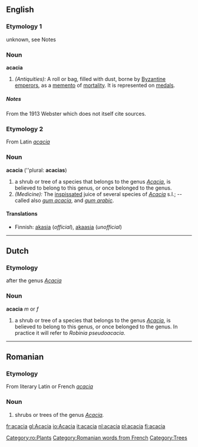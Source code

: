 ==English==
===Etymology 1===
unknown, see Notes
===Noun===
'''acacia'''
#''(Antiquities):'' A roll or bag, filled with dust, borne by [[Byzantine]] [[emperor]]s, as a [[memento]] of [[mortality]]. It is represented on [[medal]]s.
=====Notes=====
From the 1913 Webster which does not itself cite sources.

===Etymology 2===
From Latin ''[[acacia]]''

===Noun===
'''acacia''' (''plural: '''acacias''')

#a shrub or tree of a species that belongs to the genus ''[[Acacia]]'', is believed to belong to this genus, or once belonged to the genus. 
#''(Medicine):'' The [[inspissated]] juice of several species of ''[[Acacia]]'' s.l.; -- called also ''[[gum acacia]]'', and ''[[gum arabic]]''.

====Translations====
*Finnish: [[akasia]] (''official''), [[akaasia]] (''unofficial'')
----

==Dutch==
===Etymology===
after the genus ''[[Acacia]]''
===Noun===
'''acacia''' ''m'' or ''f''
#a shrub or tree of a species that belongs to the genus ''[[Acacia]]'', is believed to belong to this genus, or once belonged to the genus. In practice it will refer to ''Robinia pseudoacacia''. 
----
==Romanian==
===Etymology===
From literary Latin or French ''[[acacia]]''

===Noun===
#shrubs or trees of the genus ''[[Acacia]].''
[[Category:ro:Plants]]
[[Category:Romanian words from French]]

[[fr:acacia]]
[[gl:Acacia]]
[[io:Acacia]]
[[it:acacia]]
[[nl:acacia]]
[[pl:acacia]]
[[fi:acacia]]

[[Category:Trees]]